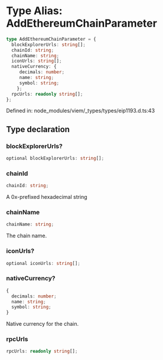 # Type Alias: AddEthereumChainParameter

```ts
type AddEthereumChainParameter = {
  blockExplorerUrls: string[];
  chainId: string;
  chainName: string;
  iconUrls: string[];
  nativeCurrency: {
     decimals: number;
     name: string;
     symbol: string;
    };
  rpcUrls: readonly string[];
};
```

Defined in: node\_modules/viem/\_types/types/eip1193.d.ts:43

## Type declaration

### blockExplorerUrls?

```ts
optional blockExplorerUrls: string[];
```

### chainId

```ts
chainId: string;
```

A 0x-prefixed hexadecimal string

### chainName

```ts
chainName: string;
```

The chain name.

### iconUrls?

```ts
optional iconUrls: string[];
```

### nativeCurrency?

```ts
{
  decimals: number;
  name: string;
  symbol: string;
}
```

Native currency for the chain.

### rpcUrls

```ts
rpcUrls: readonly string[];
```
